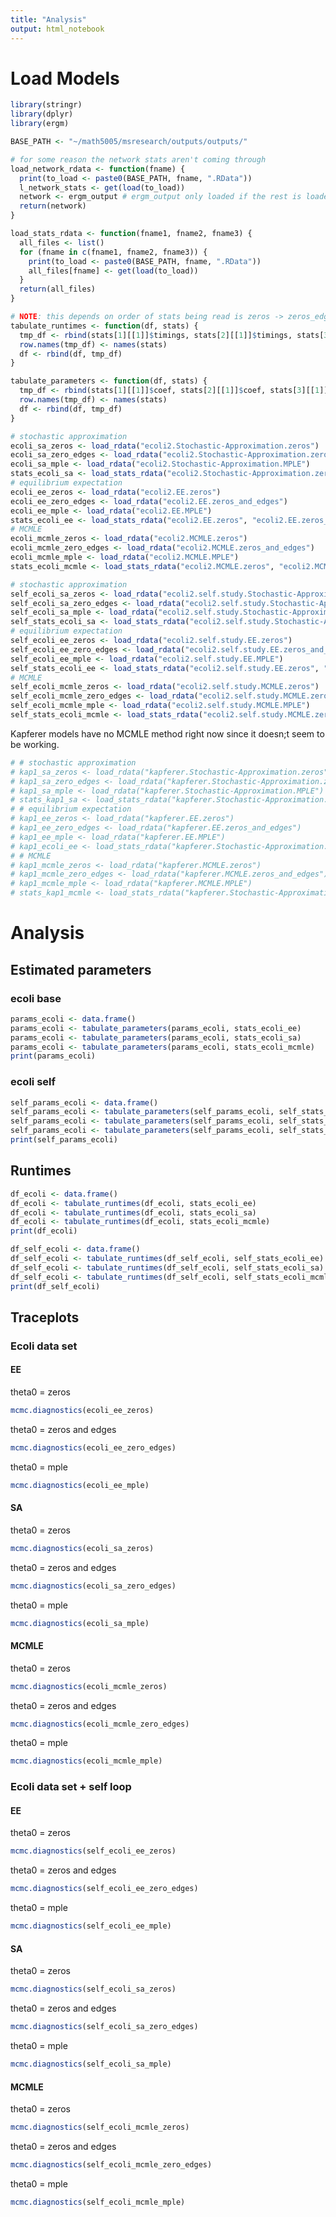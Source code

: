 ---
title: "Analysis"
output: html_notebook
---

# Load Models

```{r packages, include=FALSE}

library(stringr)
library(dplyr)
library(ergm)

BASE_PATH <- "~/math5005/msresearch/outputs/outputs/"
```


```{r functions}

# for some reason the network stats aren't coming through
load_network_rdata <- function(fname) {
  print(to_load <- paste0(BASE_PATH, fname, ".RData"))
  l_network_stats <- get(load(to_load))
  network <- ergm_output # ergm_output only loaded if the rest is loaded
  return(network)
}

load_stats_rdata <- function(fname1, fname2, fname3) {
  all_files <- list()
  for (fname in c(fname1, fname2, fname3)) {
    print(to_load <- paste0(BASE_PATH, fname, ".RData"))
    all_files[fname] <- get(load(to_load))
  }
  return(all_files)
}

# NOTE: this depends on order of stats being read is zeros -> zeros_edges -> MPLE
tabulate_runtimes <- function(df, stats) {
  tmp_df <- rbind(stats[1][[1]]$timings, stats[2][[1]]$timings, stats[3][[1]]$timings)
  row.names(tmp_df) <- names(stats)
  df <- rbind(df, tmp_df)
}

tabulate_parameters <- function(df, stats) {
  tmp_df <- rbind(stats[1][[1]]$coef, stats[2][[1]]$coef, stats[3][[1]]$coef)
  row.names(tmp_df) <- names(stats)
  df <- rbind(df, tmp_df)
}

```

```{r load-ecoli-models, include=FALSE}

# stochastic approximation
ecoli_sa_zeros <- load_rdata("ecoli2.Stochastic-Approximation.zeros")
ecoli_sa_zero_edges <- load_rdata("ecoli2.Stochastic-Approximation.zeros_and_edges")
ecoli_sa_mple <- load_rdata("ecoli2.Stochastic-Approximation.MPLE")
stats_ecoli_sa <- load_stats_rdata("ecoli2.Stochastic-Approximation.zeros", "ecoli2.Stochastic-Approximation.zeros_and_edges", "ecoli2.Stochastic-Approximation.MPLE")
# equilibrium expectation
ecoli_ee_zeros <- load_rdata("ecoli2.EE.zeros")
ecoli_ee_zero_edges <- load_rdata("ecoli2.EE.zeros_and_edges")
ecoli_ee_mple <- load_rdata("ecoli2.EE.MPLE")
stats_ecoli_ee <- load_stats_rdata("ecoli2.EE.zeros", "ecoli2.EE.zeros_and_edges", "ecoli2.EE.MPLE")
# MCMLE
ecoli_mcmle_zeros <- load_rdata("ecoli2.MCMLE.zeros")
ecoli_mcmle_zero_edges <- load_rdata("ecoli2.MCMLE.zeros_and_edges")
ecoli_mcmle_mple <- load_rdata("ecoli2.MCMLE.MPLE")
stats_ecoli_mcmle <- load_stats_rdata("ecoli2.MCMLE.zeros", "ecoli2.MCMLE.zeros_and_edges", "ecoli2.MCMLE.MPLE")

```

```{r load-ecoli-selfstudy-models, include=FALSE}

# stochastic approximation
self_ecoli_sa_zeros <- load_rdata("ecoli2.self.study.Stochastic-Approximation.zeros")
self_ecoli_sa_zero_edges <- load_rdata("ecoli2.self.study.Stochastic-Approximation.zeros_and_edges")
self_ecoli_sa_mple <- load_rdata("ecoli2.self.study.Stochastic-Approximation.MPLE")
self_stats_ecoli_sa <- load_stats_rdata("ecoli2.self.study.Stochastic-Approximation.zeros", "ecoli2.self.study.Stochastic-Approximation.zeros_and_edges", "ecoli2.self.study.Stochastic-Approximation.MPLE")
# equilibrium expectation
self_ecoli_ee_zeros <- load_rdata("ecoli2.self.study.EE.zeros")
self_ecoli_ee_zero_edges <- load_rdata("ecoli2.self.study.EE.zeros_and_edges")
self_ecoli_ee_mple <- load_rdata("ecoli2.self.study.EE.MPLE")
self_stats_ecoli_ee <- load_stats_rdata("ecoli2.self.study.EE.zeros", "ecoli2.self.study.EE.zeros_and_edges", "ecoli2.self.study.EE.MPLE")
# MCMLE
self_ecoli_mcmle_zeros <- load_rdata("ecoli2.self.study.MCMLE.zeros")
self_ecoli_mcmle_zero_edges <- load_rdata("ecoli2.self.study.MCMLE.zeros_and_edges")
self_ecoli_mcmle_mple <- load_rdata("ecoli2.self.study.MCMLE.MPLE")
self_stats_ecoli_mcmle <- load_stats_rdata("ecoli2.self.study.MCMLE.zeros", "ecoli2.self.study.MCMLE.zeros_and_edges", "ecoli2.self.study.MCMLE.MPLE")

```

Kapferer models have no MCMLE method right now since it doesn;t seem to be working.

```{r kapferer1-models, eval=FALSE, include=FALSE}

# # stochastic approximation
# kap1_sa_zeros <- load_rdata("kapferer.Stochastic-Approximation.zeros")
# kap1_sa_zero_edges <- load_rdata("kapferer.Stochastic-Approximation.zeros_and_edges")
# kap1_sa_mple <- load_rdata("kapferer.Stochastic-Approximation.MPLE")
# stats_kap1_sa <- load_stats_rdata("kapferer.Stochastic-Approximation.zeros", "kapferer.Stochastic-Approximation.zeros_and_edges", "kapferer.Stochastic-Approximation.MPLE")
# # equilibrium expectation
# kap1_ee_zeros <- load_rdata("kapferer.EE.zeros")
# kap1_ee_zero_edges <- load_rdata("kapferer.EE.zeros_and_edges")
# kap1_ee_mple <- load_rdata("kapferer.EE.MPLE")
# kap1_ecoli_ee <- load_stats_rdata("kapferer.Stochastic-Approximation.zeros", "kapferer.Stochastic-Approximation.zeros_and_edges", "kapferer.Stochastic-Approximation.MPLE")
# # MCMLE
# kap1_mcmle_zeros <- load_rdata("kapferer.MCMLE.zeros")
# kap1_mcmle_zero_edges <- load_rdata("kapferer.MCMLE.zeros_and_edges")
# kap1_mcmle_mple <- load_rdata("kapferer.MCMLE.MPLE")
# stats_kap1_mcmle <- load_stats_rdata("kapferer.Stochastic-Approximation.zeros", "kapferer.Stochastic-Approximation.zeros_and_edges", "kapferer.Stochastic-Approximation.MPLE")

```

# Analysis


## Estimated parameters

### ecoli base

```{r ecoli-estimated}

params_ecoli <- data.frame()
params_ecoli <- tabulate_parameters(params_ecoli, stats_ecoli_ee)
params_ecoli <- tabulate_parameters(params_ecoli, stats_ecoli_sa)
params_ecoli <- tabulate_parameters(params_ecoli, stats_ecoli_mcmle)
print(params_ecoli)

```

### ecoli self

```{r}

self_params_ecoli <- data.frame()
self_params_ecoli <- tabulate_parameters(self_params_ecoli, self_stats_ecoli_ee)
self_params_ecoli <- tabulate_parameters(self_params_ecoli, self_stats_ecoli_sa)
self_params_ecoli <- tabulate_parameters(self_params_ecoli, self_stats_ecoli_mcmle)
print(self_params_ecoli)

```

## Runtimes

```{r runtimes-ecoli}

df_ecoli <- data.frame()
df_ecoli <- tabulate_runtimes(df_ecoli, stats_ecoli_ee)
df_ecoli <- tabulate_runtimes(df_ecoli, stats_ecoli_sa)
df_ecoli <- tabulate_runtimes(df_ecoli, stats_ecoli_mcmle)
print(df_ecoli)

```

```{r runtimes-ecoli-self}

df_self_ecoli <- data.frame()
df_self_ecoli <- tabulate_runtimes(df_self_ecoli, self_stats_ecoli_ee)
df_self_ecoli <- tabulate_runtimes(df_self_ecoli, self_stats_ecoli_sa)
df_self_ecoli <- tabulate_runtimes(df_self_ecoli, self_stats_ecoli_mcmle)
print(df_self_ecoli)

```

## Traceplots

### Ecoli data set

#### EE

theta0 = zeros
```{r}
mcmc.diagnostics(ecoli_ee_zeros)
```

theta0 = zeros and edges
```{r}
mcmc.diagnostics(ecoli_ee_zero_edges)
```

theta0 = mple

```{r ecoli1-ee}
mcmc.diagnostics(ecoli_ee_mple)
```
#### SA

theta0 = zeros
```{r}
mcmc.diagnostics(ecoli_sa_zeros)
```

theta0 = zeros and edges
```{r}
mcmc.diagnostics(ecoli_sa_zero_edges)
```

theta0 = mple

```{r ecoli1-sa}
mcmc.diagnostics(ecoli_sa_mple)
```

#### MCMLE

theta0 = zeros
```{r}
mcmc.diagnostics(ecoli_mcmle_zeros)
```

theta0 = zeros and edges
```{r}
mcmc.diagnostics(ecoli_mcmle_zero_edges)
```

theta0 = mple

```{r ecoli1-mcmle}
mcmc.diagnostics(ecoli_mcmle_mple)
```
### Ecoli data set + self loop


#### EE 

theta0 = zeros
```{r}
mcmc.diagnostics(self_ecoli_ee_zeros)
```

theta0 = zeros and edges
```{r}
mcmc.diagnostics(self_ecoli_ee_zero_edges)
```

theta0 = mple

```{r ecoli2-ee}
mcmc.diagnostics(self_ecoli_ee_mple)
```

#### SA

theta0 = zeros
```{r}
mcmc.diagnostics(self_ecoli_sa_zeros)
```

theta0 = zeros and edges
```{r}
mcmc.diagnostics(self_ecoli_sa_zero_edges)
```

theta0 = mple
```{r ecoli2-sa}
mcmc.diagnostics(self_ecoli_sa_mple)
```

#### MCMLE

theta0 = zeros

```{r}
mcmc.diagnostics(self_ecoli_mcmle_zeros)
```

theta0 = zeros and edges

```{r}
mcmc.diagnostics(self_ecoli_mcmle_zero_edges)
```

theta0 = mple

```{r ecoli2-mcmle}
mcmc.diagnostics(self_ecoli_mcmle_mple)
```
